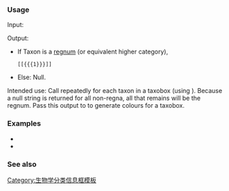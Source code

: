 {{Documentation subpage}}
<!-- PLEASE ADD CATEGORIES AND INTERWIKIS AT THE BOTTOM OF THIS PAGE -->

=== Usage ===

Input:  {{para|1|Taxon name}}

Output: 
* If Taxon is a [[Kingdom (biology)|regnum]] (or equivalent higher category), <pre>[[{{{1}}}]]</pre>
* Else:  Null.

Intended use:  Call repeatedly for each taxon in a taxobox (using {{tl|Get regnum()}}).  Because a null string is returned for all non-regna, all that remains will be the regnum.  Pass this output to {{tl|Taxobox colour}} to generate colours for a taxobox.

===Examples===
*{{xpsoc|is reg|Animalia}}
*{{xpsoc|is reg|Columbidae}}

=== See also ===

<includeonly>
<!-- CATEGORIES AND INTERWIKIS HERE, THANKS -->
[[Category:生物学分类信息框模板]]
</includeonly>